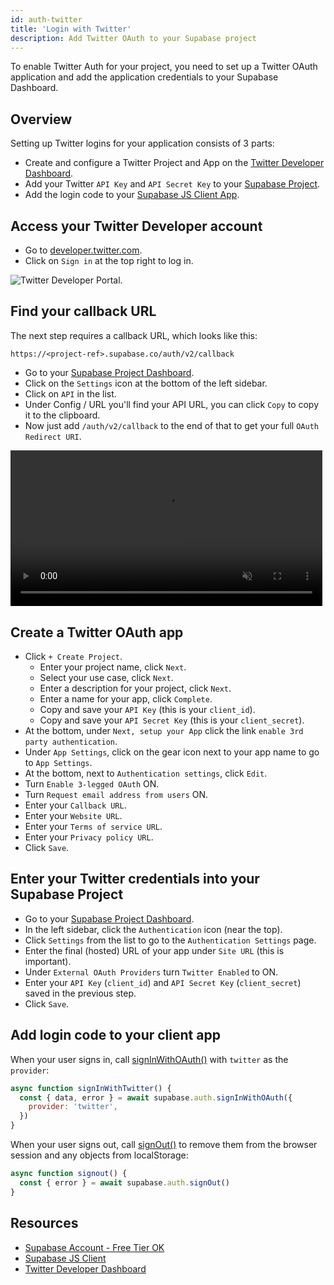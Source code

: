 ```yaml
---
id: auth-twitter
title: 'Login with Twitter'
description: Add Twitter OAuth to your Supabase project
---
```



To enable Twitter Auth for your project, you need to set up a Twitter OAuth application and add the application credentials to your Supabase Dashboard.

## Overview

Setting up Twitter logins for your application consists of 3 parts:

- Create and configure a Twitter Project and App on the [Twitter Developer Dashboard](https://developer.twitter.com/en/portal/dashboard).
- Add your Twitter `API Key` and `API Secret Key` to your [Supabase Project](https://app.supabase.com).
- Add the login code to your [Supabase JS Client App](https://github.com/supabase/supabase-js).

## Access your Twitter Developer account

- Go to [developer.twitter.com](https://developer.twitter.com).
- Click on `Sign in` at the top right to log in.

![Twitter Developer Portal.](/img/guides/auth-twitter/twitter-portal.png)

## Find your callback URL

The next step requires a callback URL, which looks like this:

`https://<project-ref>.supabase.co/auth/v2/callback`

- Go to your [Supabase Project Dashboard](https://app.supabase.com).
- Click on the `Settings` icon at the bottom of the left sidebar.
- Click on `API` in the list.
- Under Config / URL you'll find your API URL, you can click `Copy` to copy it to the clipboard.
- Now just add `/auth/v2/callback` to the end of that to get your full `OAuth Redirect URI`.

<video width="99%" muted playsInline controls="true">
  <source
    src="/docs/videos/api/api-url-and-key.mp4"
    type="video/mp4"
    muted
    playsInline
  />
</video>

## Create a Twitter OAuth app

- Click `+ Create Project`.
  - Enter your project name, click `Next`.
  - Select your use case, click `Next`.
  - Enter a description for your project, click `Next`.
  - Enter a name for your app, click `Complete`.
  - Copy and save your `API Key` (this is your `client_id`).
  - Copy and save your `API Secret Key` (this is your `client_secret`).
- At the bottom, under `Next, setup your App` click the link `enable 3rd party authentication`.
- Under `App Settings`, click on the gear icon next to your app name to go to `App Settings`.
- At the bottom, next to `Authentication settings`, click `Edit`.
- Turn `Enable 3-legged OAuth` ON.
- Turn `Request email address from users` ON.
- Enter your `Callback URL`.
- Enter your `Website URL`.
- Enter your `Terms of service URL`.
- Enter your `Privacy policy URL`.
- Click `Save`.

## Enter your Twitter credentials into your Supabase Project

- Go to your [Supabase Project Dashboard](https://app.supabase.com).
- In the left sidebar, click the `Authentication` icon (near the top).
- Click `Settings` from the list to go to the `Authentication Settings` page.
- Enter the final (hosted) URL of your app under `Site URL` (this is important).
- Under `External OAuth Providers` turn `Twitter Enabled` to ON.
- Enter your `API Key` (`client_id`) and `API Secret Key` (`client_secret`) saved in the previous step.
- Click `Save`.

## Add login code to your client app

When your user signs in, call [signInWithOAuth()](/docs/reference/javascript/auth-signinwithoauth) with `twitter` as the `provider`:

```js
async function signInWithTwitter() {
  const { data, error } = await supabase.auth.signInWithOAuth({
    provider: 'twitter',
  })
}
```

When your user signs out, call [signOut()](/docs/reference/javascript/auth-signout) to remove them from the browser session and any objects from localStorage:

```js
async function signout() {
  const { error } = await supabase.auth.signOut()
}
```

## Resources

- [Supabase Account - Free Tier OK](https://supabase.com)
- [Supabase JS Client](https://github.com/supabase/supabase-js)
- [Twitter Developer Dashboard](https://developer.twitter.com/en/portal/dashboard)

